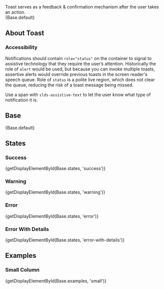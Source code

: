 
<div className="doc lead">
  Toast serves as a feedback & confirmation mechanism after the user takes an action.
</div>

<CodeView exampleOnly demoStyles="height: 4rem;">
  {Base.default}
</CodeView>

## About Toast
### Accessibility

Notifications should contain `role="status"` on the container to signal to assistive technology that they require the user’s attention. Historically the role of `alert` would be used, but because you can invoke multiple toasts, assertive alerts would override previous toasts in the screen reader's speech queue. Role of `status` is a polite live region, which does not clear the queue, reducing the risk of a toast message being missed.

Use a span with `slds-assistive-text` to let the user know what type of notification it is.

## Base

<CodeView demoStyles="height: 4rem;">
  {Base.default}
</CodeView>

## States

### Success

<CodeView demoStyles="height: 4rem;">
  {getDisplayElementById(Base.states, 'success')}
</CodeView>

### Warning

<CodeView demoStyles="height: 4rem;">
  {getDisplayElementById(Base.states, 'warning')}
</CodeView>

### Error

<CodeView demoStyles="height: 4rem;">
  {getDisplayElementById(Base.states, 'error')}
</CodeView>

### Error With Details

<CodeView demoStyles="height: 4rem;">
  {getDisplayElementById(Base.states, 'error-with-details')}
</CodeView>

## Examples

### Small Column

<CodeView demoStyles="height: 4rem;">
  {getDisplayElementById(Base.examples, 'small')}
</CodeView>
